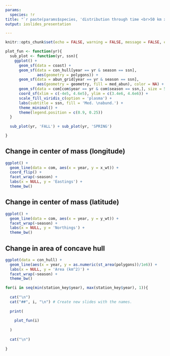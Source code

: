 ```yaml
---
params:
  species: !r
title: "`r paste(params$species, 'distribution through time <br>50 km x 50 km grid')`"
output: ioslides_presentation

---
```

```r
knitr::opts_chunk$set(echo = FALSE, warning = FALSE, message = FALSE, error = TRUE)
```


```r
plot_fun <- function(yr){
  sub_plot <- function(yr, ssn){
    ggplot() +
      geom_sf(data = coast) +
      geom_sf(data = con_hull[year == yr & season == ssn],
              aes(geometry = polygons)) +
      geom_sf(data = abun_grid[year == yr & season == ssn],
              aes(geometry = geometry, fill = med_abun), color = NA) +
      geom_sf(data = com[com$year == yr & com$season == ssn,], size = 5, shape = 8) +
      coord_sf(xlim = c(-4e5, 4.6e5), ylim = c(3.4e6, 4.6e6)) +
      scale_fill_viridis_c(option = 'plasma') +
      labs(subtitle = ssn, fill = 'Med. \nabund.') +
      theme_minimal() +
      theme(legend.position = c(0.9, 0.25))
  }
  
  sub_plot(yr, 'FALL') + sub_plot(yr, 'SPRING')

}

```



## Change in center of mass (longitude)
```r
ggplot() +
  geom_line(data = com, aes(x = year, y = x_wt)) +
  coord_flip() + 
  facet_wrap(~season) +
  labs(x = NULL, y = 'Eastings') +
  theme_bw()
```


## Change in center of mass (latitude)
```r
ggplot() +
  geom_line(data = com, aes(x = year, y = y_wt)) +
  facet_wrap(~season) +
  labs(x = NULL, y = 'Northings') +
  theme_bw()
```

## Change in area of concave hull
```r
ggplot(data = con_hull) +
  geom_line(aes(x = year, y = as.numeric(st_area(polygons))/1e6)) +
  labs(x = NULL, y = 'Area (km^2)') +
  facet_wrap(~season) +
  theme_bw()
```



```r
for(i in seq(min(station_key$year), max(station_key$year), 1)){
  
  cat("\n") 
  cat("##", i, "\n") # Create new slides with the names.
  
  print(
    
    plot_fun(i)
    
  )
  
  cat("\n")
  
}

```